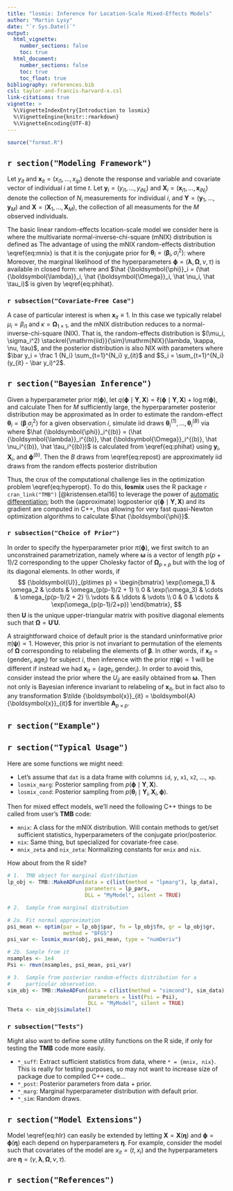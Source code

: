 ```yaml
---
title: "losmix: Inference for Location-Scale Mixed-Effects Models"
author: "Martin Lysy"
date: "`r Sys.Date()`"
output: 
  html_vignette:
    number_sections: false
    toc: true
  html_document:
    number_sections: false
    toc: true
    toc_float: true
bibliography: references.bib
csl: taylor-and-francis-harvard-x.csl
link-citations: true
vignette: >
  %\VignetteIndexEntry{Introduction to losmix}
  %\VignetteEngine{knitr::rmarkdown}
  %\VignetteEncoding{UTF-8}
---
```


<!-- markdown setup -->
<script type="text/x-mathjax-config">
MathJax.Hub.Config({
  TeX: { equationNumbers: { autoNumber: "AMS" } }
});
</script>

<!-- latex macros -->
\newcommand{\bm}[1]{\boldsymbol{#1}}
\newcommand{\tx}[1]{\mathrm{#1}}
\newcommand{\N}{\mathcal{N}}
\newcommand\invchi{\mathop{\mbox{inv-$\chi^2$}}}
\newcommand\NIX{\tx{NIX}}
\newcommand{\mNIX}{\tx{mNIX}}
\newcommand\CI{\tx{CI}}
\newcommand{\iid}{\stackrel{\tx{iid}}{\sim}}
\newcommand{\ind}{\stackrel{\tx{ind}}{\sim}}
\newcommand{\s}{\sigma}
\newcommand{\ig}{\tx{InvGamma}}
\newcommand{\SSi}{{\bm{\Sigma}}}
\newcommand{\OOm}{{\bm{\Omega}}}
\newcommand{\Mu}{{\bm{\mu}}}
\newcommand{\rv}[3][1]{#2_{#1},\ldots,#2_{#3}}
\newcommand{\sumi}[3][i]{\sum_{#1 = #2}^{#3}}
\newcommand{\yy}{{\bm y}}
\newcommand{\xx}{{\bm x}}
\newcommand{\zz}{{\bm z}}
\newcommand{\YY}{{\bm Y}}
\newcommand{\XX}{{\bm X}}
\newcommand{\UU}{{\bm U}}
\newcommand{\tth}{{\bm \theta}}
\newcommand{\pph}{{\bm \phi}}
\newcommand{\pps}{{\bm \psi}}
\newcommand{\TTh}{{\bm \Theta}}
\newcommand{\lla}{{\bm \lambda}}
\newcommand{\aal}{{\bm \alpha}}
\newcommand{\bbe}{{\bm \beta}}
\newcommand{\oom}{{\bm \omega}}
\newcommand{\bind}{\hat \beta^{\tx{std}}}
\newcommand{\bpool}{\hat \beta^{\tx{pool}}}
\newcommand{\ud}{\tx{d}}
\newcommand{\argmax}{\operatorname{arg\,max}}
\newcommand{\var}{\operatorname{var}}
\newcommand{\logchol}{\operatorname{log-Chol}}
\newcommand{\VV}{{\bm V}}
\newcommand{\eet}{{\bm \eta}}

```r
source("format.R")
```

## `r section("Modeling Framework")`

Let $y_{it}$ and $\xx_{it} = (\rv [i1] x {ip})$ denote the response and variable and covariate vector of individual $i$ at time $t$.  Let $\yy_i = (\rv [i1] y {iN_i})$ and $\XX_i = (\rv [i1] {\xx} {iN_i})$ denote the collection of $N_i$ measurements for individual $i$, and $\YY = (\rv {\yy} M)$ and $\XX = (\rv {\XX} M)$, the collection of all measuments for the $M$ observed individuals.

The basic linear random-effects location-scale model we consider here is
\begin{equation}
\begin{aligned}
y_{it} & \ind \N(\xx_{it}'\bbe_i, \sigma_i^2) \\
(\bbe_i, \sigma_i^2) & \iid \mNIX(\lla, \OOm, \nu, \tau),
\end{aligned}
\label{eq:hlr}
\end{equation}
where the multivariate normal-inverse-chi-square (mNIX) distribution is defined as
\begin{equation}
(\bbe, \sigma^2) \iid \mNIX(\lla, \OOm, \nu, \tau) \qquad \iff \qquad 
\begin{aligned}
\sigma^2 & \sim \ig(\tfrac 1 2 \nu, \tfrac 1 2 \nu \tau) \\
\bbe \mid \sigma & \sim \N(\lla, \sigma^2 \OOm^{-1}).
\end{aligned}
\label{eq:mnix}
\end{equation}
The advantage of using the mNIX random-effects distribution \\eqref{eq:mnix} is that it is the conjugate prior for $\tth_i = (\bbe_i, \s_i^2)$:
\begin{equation*}
\tth_i \mid \yy, \XX \ind \mNIX(\hat \lla_i, \hat \OOm_i, \hat \nu_i, \hat \tau_i),
\end{equation*}
where
\begin{equation}
\begin{aligned}
\hat \OOm_i & = \XX_i'\XX_i + \OOm  
& 
\hat \nu_i & = N_i + \nu 
\\
\hat \lla_i & = \hat \OOm_i^{-1}(\OOm\lla + \XX_i'\yy_i) 
& 
\hat \tau_i & = \hat \nu_i^{-1}\big(\yy_i'\yy_i - \hat \lla_i \hat \OOm_i \hat \lla_i + \lla'\OOm\lla + \nu\tau\big).
\end{aligned}
\label{eq:phihat}
\end{equation}
Moreover, the marginal likelihood of the hyperparameters $\pph = (\lla, \OOm, \nu, \tau)$ is available in closed form:
\begin{equation*}
\ell(\pph \mid \YY, \XX) = - M \zeta(\pph) + \sum_{i=1}^M \zeta(\hat \pph_i),
\end{equation*}
where
\begin{equation*}
\zeta(\pph) = \tfrac 1 2 \big[2\log \Gamma(\nu/2) - \log |\OOm| - \nu \log(\nu\tau/2)\big],
\end{equation*}
and $\hat \pph_i = (\hat \lla_i, \hat \OOm_i, \hat \nu_i, \hat \tau_i)$ is given by \\eqref{eq:phihat}.

### `r subsection("Covariate-Free Case")`

A case of particular interest is when $\xx_{it} \equiv 1$.  In this case we typically relabel $\mu_i = \beta_{i1}$ and $\kappa = \OOm_{1\times 1}$, and the mNIX distribution reduces to a normal-inverse-chi-square (NIX).  That is, the random-effects distribution is $(\mu_i, \s_i^2) \iid \NIX(\lambda, \kappa, \nu, \tau)$, and the posterior distribution is also NIX with parameters
\begin{equation}
\begin{aligned}
\hat \kappa_i & = N_i + \kappa & \hat \nu_i & = N_i + \nu \\
\hat \lambda_i & = \hat \kappa_i^{-1}(\kappa\lambda + N_i \bar y_i) & \hat \tau_i & = \hat \nu_i^{-1}(\nu\tau + S_i + N_i\kappa/\hat \kappa_i(\bar y_i - \lambda)^2),
\end{aligned}
\label{eq:repostsimple}
\end{equation}
where $\bar y_i = \frac 1 {N_i} \sum_{t=1}^{N_i} y_{it}$ and $S_i = \sum_{t=1}^{N_i}(y_{it} - \bar y_i)^2$.

## `r section("Bayesian Inference")`

Given a hyperparameter prior $\pi(\pph)$, let $q(\pph \mid \YY, \XX) = \ell(\pph \mid \YY, \XX) + \log \pi(\pph)$, and calculate
\begin{equation}
\hat \pph = \argmax_{\pph} q(\pph \mid \YY, \XX), \qquad \hat \VV = - \left[\frac{\partial^2}{\partial \pph^2} q(\hat \pph \mid \YY, \XX)\right]^{-1}.
\label{eq:hyperopt}
\end{equation}
Then for $M$ sufficiently large, the hyperparameter posterior distribution may be approximated as
\begin{equation*}
\pph \mid \YY, \XX \sim \N(\hat \pph, \hat \VV).
\end{equation*}
In order to estimate the random-effect $\tth_i = (\bbe_, \s_i^2)$ for a given observation $i$, simulate iid draws $\tth_i^{(1)}, \ldots, \tth_i^{(B)}$ via
\begin{equation}
\begin{aligned}
\pph^{(b)} & \iid \N(\hat \pph, \hat \VV) \\
\hat \tth_i^{(b)} \mid \pph^{(b)} & \ind \mNIX(\hat \lla_i^{(b)}, \hat \OOm_i^{(b)}, \hat \nu_i^{(b)}, \hat \tau_i^{(b)}),
\end{aligned}
\label{eq:repost}
\end{equation}
where $\hat \pph_i^{(b)} = (\hat \lla_i^{(b)}, \hat \OOm_i^{(b)}, \hat \nu_i^{(b)}, \hat \tau_i^{(b)})$ is calculated from \\eqref{eq:phihat} using $\yy_i$, $\XX_i$, and $\pph^{(b)}$.  Then the $B$ draws from \\eqref{eq:repost} are approximately iid draws from the random effects posterior distribution
\begin{equation*}
p(\tth_i \mid \YY, \XX) = \int p(\tth_i \mid \yy_i, \XX_i, \pph) p(\pph \mid \YY, \XX) \ud \pph.
\end{equation*}

Thus, the crux of the computational challenge lies in the optimization problem \\eqref{eq:hyperopt}.  To do this, **losmix** uses the R package `r cran_link("TMB")` [@kristensen.etal16] to leverage the power of [automatic differentiation](https://en.wikipedia.org/wiki/Automatic_differentiation);  both the (approximate) logposterior $q(\pph \mid \YY, \XX)$ and its gradient are computed in C++, thus allowing for very fast quasi-Newton optimization algorithms to calculate $\hat \pph$.

### `r subsection("Choice of Prior")`

In order to specify the hyperparameter prior $\pi(\pph)$, we first switch to an unconstrained parametrization, namely
\begin{equation}
\pps = (\lla, \oom, \log \nu, \log \tau),
\end{equation}
where $\oom$ is a vector of length $p(p+1)/2$ corresponding to the upper Cholesky factor of $\OOm_{p \times p}$ but with the log of its diagonal elements.  In other words, if
$$
\UU_{p\times p} = \begin{bmatrix} 
\exp(\omega_1) & \omega_2 & \cdots & \omega_{p(p-1)/2 + 1} \\
0 & \exp(\omega_3) & \cdots & \omega_{p(p-1)/2 + 2} \\
\vdots & & \ddots & \vdots \\
0 & 0 & \cdots & \exp(\omega_{p(p-1)/2+p})
\end{bmatrix},
$$
then $\UU$ is the unique upper-triangular matrix with positive diagonal elements such that $\OOm = \UU'\UU$.

A straightforward choice of default prior is the standard uninformative prior $\pi(\pps) \propto 1$.  However, this prior is not invariant to permutation of the elements of $\OOm$ corresponding to relabeling the elements of $\bbe$.  In other words, if $\xx_{it} = (\tx{gender}_i, \tx{age}_i)$ for subject $i$, then inference with the prior $\pi(\pps) \propto 1$ will be different if instead we had $\xx_{it} = (\tx{age}_i, \tx{gender}_i)$.  In order to avoid this, consider instead the prior
\begin{equation}
\pi(\pps) \propto \prod_{j=1}^p U_{jj}^{p-j},
\end{equation}
where the $U_{jj}$ are easily obtained from $\oom$.  Then not only is Bayesian inference invariant to relabeling of $\xx_{it}$, but in fact also to any transformation $\tilde \xx_{it} = \bm{A} \xx_{it}$ for invertible $\bm A_{p \times p}$.

## `r section("Example")`

## `r section("Typical Usage")`

Here are some functions we might need:

- Let's assume that `dat` is a data frame with columns `id`, `y`, `x1`, `x2`, ..., `xp`.
- `losmix_marg`: Posterior sampling from $p(\pph \mid \YY, \XX)$.
- `losmix_cond`: Posterior sampling from $p(\tth_i \mid \YY_i, \XX_i, \pph)$.

Then for mixed effect models, we'll need the following C++ things to be called from user's **TMB** code:

- `mnix`: A class for the mNIX distribution.  Will contain methods to get/set sufficient statistics, hyperparameters of the conjugate prior/posterior.
- `nix`: Same thing, but specialized for covariate-free case.
- `mnix_zeta` and `nix_zeta`: Normalizing constants for `mnix` and `nix`.  

How about from the R side?

```r
# 1.  TMB object for marginal distribution
lp_obj <- TMB::MakeADFun(data = c(list(method = "lpmarg"), lp_data),
                         parameters = lp_pars,
                         DLL = "MyModel", silent = TRUE)

# 2.  Sample from marginal distribution

# 2a. Fit normal approximation
psi_mean <- optim(par = lp_obj$par, fn = lp_obj$fn, gr = lp_obj$gr,
                  method = "BFGS")
psi_var <- losmix_mvar(obj, psi_mean, type = "numDeriv")

# 2b. Sample from it
nsamples <- 1e4
Psi <- rmvn(nsamples, psi_mean, psi_var)

# 3.  Sample from posterior random-effects distribution for a
#     particular observation.
sim_obj <- TMB::MakeADFun(data = c(list(method = "simcond"), sim_data),
                          parameters = list(Psi = Psi),
                          DLL = "MyModel", silent = TRUE)
Theta <- sim_obj$simulate()
```

### `r subsection("Tests")`

Might also want to define some utility functions on the R side, if only for testing the **TMB** code more easily.  

- `*_suff`: Extract sufficient statistics from data, where `* = {mnix, nix}`.  This is really for testing purposes, so may not want to increase size of package due to compiled C++ code...
- `*_post`: Posterior parameters from data + prior.
- `*_marg`: Marginal hyperparameter distribution with default prior.
- `*_sim`: Random draws.

## `r section("Model Extensions")`

Model \\eqref{eq:hlr} can easily be extended by letting $\XX = \XX(\eet)$ and $\pph = \pph(\eet)$ each depend on hyperparameters $\eet$.  For example, consider the model
\begin{equation}
\begin{aligned}
y_{it} & \ind \N(\beta_{i1} + \beta_{i2} \exp(-\gamma t), \s_i^2) \\
(\bbe_i, \s_i^2) & \ind \mNIX(\lla, \OOm, \nu x_i, \tau),
\label{eq:hlrex}
\end{aligned}
\end{equation}
such that covariates of the model are $x_{it} = (t, x_i)$ and the hyperparameters are $\eet = (\gamma, \lla, \OOm, \nu, \tau)$.

## `r section("References")`
